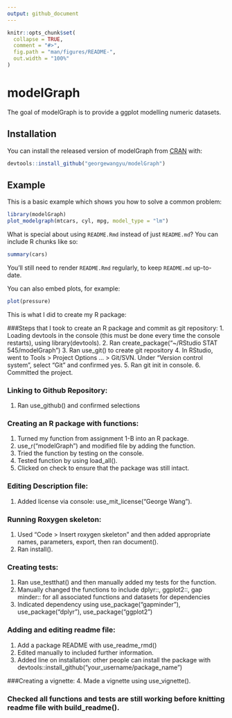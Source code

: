 ```yaml
---
output: github_document
---
```


<!-- README.md is generated from README.Rmd. Please edit that file -->

```r
knitr::opts_chunk$set(
  collapse = TRUE,
  comment = "#>",
  fig.path = "man/figures/README-",
  out.width = "100%"
)
```

# modelGraph

<!-- badges: start -->
<!-- badges: end -->

The goal of modelGraph is to provide a ggplot modelling numeric datasets.

## Installation

You can install the released version of modelGraph from [CRAN](https://CRAN.R-project.org) with:

``` r
devtools::install_github("georgewangyu/modelGraph")
```

## Example

This is a basic example which shows you how to solve a common problem:

```r
library(modelGraph)
plot_modelgraph(mtcars, cyl, mpg, model_type = "lm")
```

What is special about using `README.Rmd` instead of just `README.md`? You can include R chunks like so:

```r
summary(cars)
```

You'll still need to render `README.Rmd` regularly, to keep `README.md` up-to-date.

You can also embed plots, for example:

```r
plot(pressure)
```

This is what I did to create my R package:

###Steps that I took to create an R package and commit as git repository:
1. Loading devtools in the console (this must be done every time the console restarts), using library(devtools).
2. Ran create_package(“~/RStudio STAT 545/modelGraph”)
3. Ran use_git() to create git repository
4. In RStudio, went to Tools > Project Options … > Git/SVN. Under “Version control system”, select “Git” and confirmed yes.
5. Ran git init in console.
6. Committed the project.

### Linking to Github Repository:
1. Ran use_github() and confirmed selections

### Creating an R package with functions:
1. Turned my function from assignment 1-B into an R package.
2. use_r(“modelGraph”) and modified file by adding the function.
3. Tried the function by testing on the console.
4. Tested function by using load_all().
5. Clicked on check to ensure that the package was still intact.

### Editing Description file:
1. Added license via console: use_mit_license(“George Wang”).

### Running Roxygen skeleton:
1. Used “Code > Insert roxygen skeleton” and then added appropriate names, parameters, export, then ran document().
2. Ran install().

### Creating tests:
1. Ran use_testthat() and then manually added my tests for the function.
2. Manually changed the functions to include dplyr::, ggplot2::, gap minder:: for all associated functions and datasets for dependencies
3. Indicated dependency using use_package(“gapminder”), use_package(“dplyr”), use_package(“ggplot2”)

### Adding and editing readme file:
1. Add a package README with use_readme_rmd()
2. Edited manually to included further information.
3. Added line on installation: other people can install the package with devtools::install_github("your_username/package_name")

###Creating a vignette:
4. Made a vignette using use_vignette().

### Checked all functions and tests are still working before knitting readme file with build_readme().




